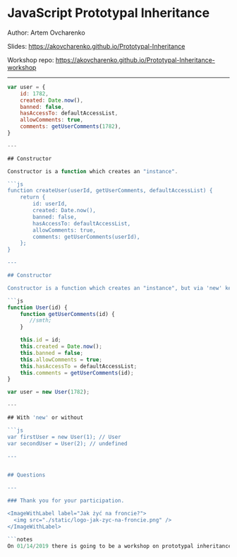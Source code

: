 

<Head>
  <title>JavaScript Prototypal Inheritance</title>
</Head>

# JavaScript Prototypal Inheritance

Author: Artem Ovcharenko

Slides: https://akovcharenko.github.io/Prototypal-Inheritance

Workshop repo: https://akovcharenko.github.io/Prototypal-Inheritance-workshop

---

```js
var user = {
    id: 1782,
    created: Date.now(),
    banned: false,
    hasAccessTo: defaultAccessList,
    allowComments: true,
    comments: getUserComments(1782),
}

---

## Constructor

Constructor is a function which creates an "instance".

```js
function createUser(userId, getUserComments, defaultAccessList) {
    return {
        id: userId,
        created: Date.now(),
        banned: false,
        hasAccessTo: defaultAccessList,
        allowComments: true,
        comments: getUserComments(userId),
    };
}

---

## Constructor

Constructor is a function which creates an "instance", but via 'new' keyword.

```js
function User(id) {
    function getUserComments(id) {
       //smth;
    }

    this.id = id;
    this.created = Date.now();
    this.banned = false;
    this.allowComments = true;
    this.hasAccessTo = defaultAccessList;
    this.comments = getUserComments(id);
}

var user = new User(1782);

---

## With 'new' or without

```js
var firstUser = new User(1); // User
var secondUser = User(2); // undefined

---


## Questions

---

### Thank you for your participation.

<ImageWithLabel label="Jak żyć na froncie?">
  <img src="./static/logo-jak-zyc-na-froncie.png" />
</ImageWithLabel>

```notes
On 01/14/2019 there is going to be a workshop on prototypal inheritance in Javascript.
```